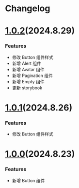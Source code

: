 
<Meta title="Quick Start/Changelog" />

# Changelog
<a name='1.0.2'></a>

# [1.0.2](https://github.com/choco-ui/choco-ui/releases/tag/v1.0.2)(2024.8.29)

### Features

- 修改 Button 组件样式
- 新增 Alert 组件
- 新增 Avatar 组件
- 新增 Pagination 组件
- 新增 Empty 组件
- 更新 storybook

<a name='1.0.1'></a>

# [1.0.1]()(2024.8.26)

### Features

- 修改 Button 组件样式

<a name='1.0.0'></a>

# [1.0.0]()(2024.8.23)

### Features

- 新增 Button 组件
